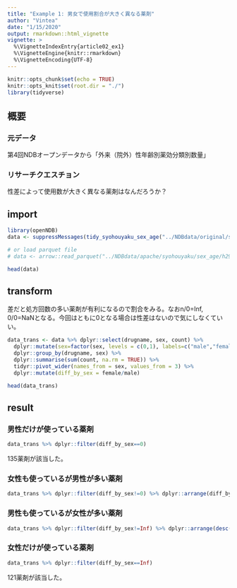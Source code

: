 ```yaml
---
title: "Example 1: 男女で使用割合が大きく異なる薬剤"
author: "Vintea"
date: "1/15/2020"
output: rmarkdown::html_vignette
vignette: >
  %\VignetteIndexEntry{article02_ex1}
  %\VignetteEngine{knitr::rmarkdown}
  %\VignetteEncoding{UTF-8}
---
```


```r
knitr::opts_chunk$set(echo = TRUE)
knitr::opts_knit$set(root.dir = "./")
library(tidyverse)
```

## 概要

### 元データ

第4回NDBオープンデータから「外来（院外）性年齢別薬効分類別数量」

### リサーチクエスチョン

性差によって使用数が大きく異なる薬剤はなんだろうか？

## import

```r
library(openNDB)
data <- suppressMessages(tidy_syohouyaku_sex_age("../NDBdata/original/syohouyaku/sex_age/h29_naifuku_gairai_ingai_sex_age.xlsx"))

# or load parquet file
# data <- arrow::read_parquet("../NDBdata/apache/syohouyaku/sex_age/h29_naifuku_gairai_ingai_sex_age.parquet")

head(data)
```

## transform

差だと処方回数の多い薬剤が有利になるので割合をみる。なおn/0=Inf, 0/0=NaNとなる。今回はともに0となる場合は性差はないので気にしなくていい。

```r
data_trans <- data %>% dplyr::select(drugname, sex, count) %>% 
  dplyr::mutate(sex=factor(sex, levels = c(0,1), labels=c("male","female"))) %>% 
  dplyr::group_by(drugname, sex) %>% 
  dplyr::summarise(sum(count, na.rm = TRUE)) %>% 
  tidyr::pivot_wider(names_from = sex, values_from = 3) %>% 
  dplyr::mutate(diff_by_sex = female/male)

head(data_trans)
```

## result

### 男性だけが使っている薬剤

```r
data_trans %>% dplyr::filter(diff_by_sex==0)
```

135薬剤が該当した。

### 女性も使っているが男性が多い薬剤

```r
data_trans %>% dplyr::filter(diff_by_sex!=0) %>% dplyr::arrange(diff_by_sex)
```

### 男性も使っているが女性が多い薬剤

```r
data_trans %>% dplyr::filter(diff_by_sex!=Inf) %>% dplyr::arrange(desc(diff_by_sex))
```

### 女性だけが使っている薬剤

```r
data_trans %>% dplyr::filter(diff_by_sex==Inf)
```

121薬剤が該当した。
